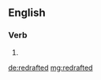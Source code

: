 ==English==

===Verb===
{{head|en|verb form}}

# {{en-past of|redraft}}

[[de:redrafted]]
[[mg:redrafted]]